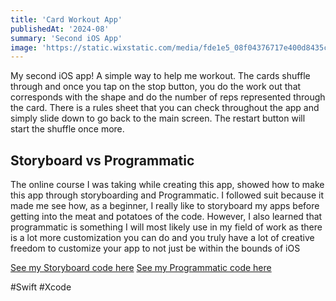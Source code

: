```yaml
---
title: 'Card Workout App'
publishedAt: '2024-08'
summary: 'Second iOS App'
image: 'https://static.wixstatic.com/media/fde1e5_08f04376717e400d8435c236bcc490d4~mv2.gif'
---
```


My second iOS app! A simple way to help me workout. The cards shuffle through and once you tap on the stop button, you do 
the work out that corresponds with the shape and do the number of reps represented through the card. There is a rules sheet that you can 
check throughout the app and simply slide down to go back to the main screen. The restart button will start the shuffle once more.

## Storyboard vs Programmatic
The online course I was taking while creating this app, showed how to make this app through storyboarding and Programmatic. I followed suit because
it made me see how, as a beginner, I really like to storyboard my apps before getting into the meat and potatoes of the code. However, I also learned 
that programmatic is something I will most likely use in my field of work as there is a lot more customization you can do and you truly have a lot of
creative freedom to customize your app to not just be within the bounds of iOS

[See my Storyboard code here](https://github.com/MagPie0/CardWorkoutStoryBoardVersion)
[See my Programmatic code here](https://github.com/MagPie0/CardWorkoutProgrammaticVersion)

#Swift #Xcode
